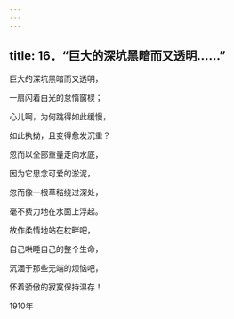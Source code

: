 ```yaml
---
---
---
```

title: 16．“巨大的深坑黑暗而又透明……”
---




巨大的深坑黑暗而又透明，

一扇闪着白光的怠惰窗棂；

心儿啊，为何跳得如此缓慢，

如此执拗，且变得愈发沉重？

忽而以全部重量走向水底，

因为它思念可爱的淤泥，

忽而像一根草秸绕过深处，

毫不费力地在水面上浮起。

故作柔情地站在枕畔吧，

自己哄睡自己的整个生命，

沉湎于那些无端的烦恼吧，

怀着骄傲的寂寞保持温存！

1910年